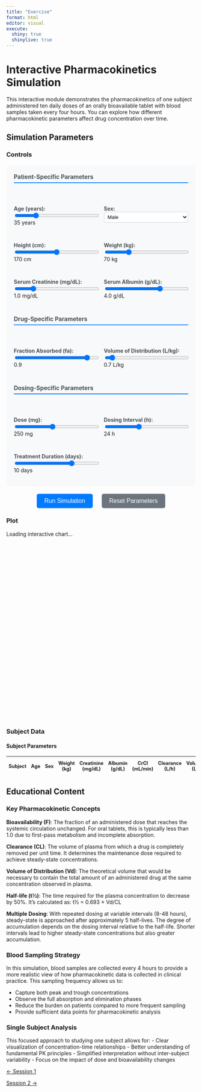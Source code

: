 ```yaml
---
title: "Exercise"
format: html
editor: visual
execute:
  shiny: true
  shinylive: true
---
```


# Interactive Pharmacokinetics Simulation

This interactive module demonstrates the pharmacokinetics of one subject administered ten daily doses of an orally bioavailable tablet with blood samples taken every four hours. You can explore how different pharmacokinetic parameters affect drug concentration over time.

## Simulation Parameters

::: {.panel-tabset}

### Controls

::: {.pk-controls}

### Patient-Specific Parameters
::: {.patient-properties}
::: {.control-group}
<label for="age-slider">Age (years):</label>
<input type="range" id="age-slider" min="18" max="90" value="35" step="1">
<span id="age-value">35</span> years
:::

::: {.control-group}
<label for="sex-select">Sex:</label>
<select id="sex-select">
  <option value="male">Male</option>
  <option value="female">Female</option>
</select>
:::

::: {.control-group}
<label for="height-slider">Height (cm):</label>
<input type="range" id="height-slider" min="140" max="200" value="170" step="5">
<span id="height-value">170</span> cm
:::

::: {.control-group}
<label for="weight-slider">Weight (kg):</label>
<input type="range" id="weight-slider" min="40" max="150" value="70" step="5">
<span id="weight-value">70</span> kg
:::

::: {.control-group}
<label for="creatinine-slider">Serum Creatinine (mg/dL):</label>
<input type="range" id="creatinine-slider" min="0.5" max="3.0" value="1.0" step="0.1">
<span id="creatinine-value">1.0</span> mg/dL
:::

::: {.control-group}
<label for="albumin-slider">Serum Albumin (g/dL):</label>
<input type="range" id="albumin-slider" min="2.0" max="5.0" value="4.0" step="0.1">
<span id="albumin-value">4.0</span> g/dL
:::
:::

### Drug-Specific Parameters
::: {.drug-properties}
::: {.control-group}
<label for="fa-slider">Fraction Absorbed (fa):</label>
<input type="range" id="fa-slider" min="0.1" max="1.0" value="0.9" step="0.05">
<span id="fa-value">0.9</span>
:::

::: {.control-group}
<label for="vd-slider">Volume of Distribution (L/kg):</label>
<input type="range" id="vd-slider" min="0.1" max="10" value="0.7" step="0.1">
<span id="vd-value">0.7</span> L/kg
:::
:::

### Dosing-Specific Parameters
::: {.dosing-properties}
::: {.control-group}
<label for="dose-slider">Dose (mg):</label>
<input type="range" id="dose-slider" min="50" max="500" value="250" step="25">
<span id="dose-value">250</span> mg
:::

::: {.control-group}
<label for="interval-slider">Dosing Interval (h):</label>
<input type="range" id="interval-slider" min="8" max="48" value="24" step="4">
<span id="interval-value">24</span> h
:::

::: {.control-group}
<label for="duration-slider">Treatment Duration (days):</label>
<input type="range" id="duration-slider" min="1" max="14" value="10" step="1">
<span id="duration-value">10</span> days
:::
:::

:::

::: {.simulation-buttons}
<button id="simulate-btn" onclick="runSimulation()">Run Simulation</button>
<button id="reset-btn" onclick="resetSimulation()">Reset Parameters</button>
:::

### Plot

::: {#concentration-plot style="width: 100%; height: 500px;"}
<div id="chart-fallback">
  <p>Loading interactive chart...</p>
  <canvas id="pk-chart" width="800" height="400"></canvas>
</div>
:::

### Subject Data

::: {#subject-table}
#### Subject Parameters

<table id="pk-table" class="table table-striped">
<thead>
<tr>
<th>Subject</th>
<th>Age</th>
<th>Sex</th>
<th>Weight (kg)</th>
<th>Creatinine (mg/dL)</th>
<th>Albumin (g/dL)</th>
<th>CrCl (mL/min)</th>
<th>Clearance (L/h)</th>
<th>Volume (L)</th>
<th>Half-life (h)</th>
<th>AUC<sub>0-24h</sub></th>
<th>C<sub>max</sub></th>
</tr>
</thead>
<tbody id="pk-table-body">
</tbody>
</table>
:::

:::

## Educational Content

### Key Pharmacokinetic Concepts

**Bioavailability (F)**: The fraction of an administered dose that reaches the systemic circulation unchanged. For oral tablets, this is typically less than 1.0 due to first-pass metabolism and incomplete absorption.

**Clearance (CL)**: The volume of plasma from which a drug is completely removed per unit time. It determines the maintenance dose required to achieve steady-state concentrations.

**Volume of Distribution (Vd)**: The theoretical volume that would be necessary to contain the total amount of an administered drug at the same concentration observed in plasma.

**Half-life (t½)**: The time required for the plasma concentration to decrease by 50%. It's calculated as: t½ = 0.693 × Vd/CL

**Multiple Dosing**: With repeated dosing at variable intervals (8-48 hours), steady-state is approached after approximately 5 half-lives. The degree of accumulation depends on the dosing interval relative to the half-life. Shorter intervals lead to higher steady-state concentrations but also greater accumulation.

### Blood Sampling Strategy

In this simulation, blood samples are collected every 4 hours to provide a more realistic view of how pharmacokinetic data is collected in clinical practice. This sampling frequency allows us to:

- Capture both peak and trough concentrations
- Observe the full absorption and elimination phases
- Reduce the burden on patients compared to more frequent sampling
- Provide sufficient data points for pharmacokinetic analysis

### Single Subject Analysis

This focused approach to studying one subject allows for:
- Clear visualization of concentration-time relationships
- Better understanding of fundamental PK principles
- Simplified interpretation without inter-subject variability
- Focus on the impact of dose and bioavailability changes

<style>
.pk-controls {
  display: flex;
  flex-direction: column;
  gap: 30px;
  margin: 20px 0;
  padding: 20px;
  background-color: #f8f9fa;
  border-radius: 8px;
}

.pk-controls h3 {
  margin: 0 0 15px 0;
  color: #495057;
  font-size: 1.1em;
  border-bottom: 2px solid #007bff;
  padding-bottom: 5px;
}

.patient-properties, .drug-properties, .dosing-properties {
  display: grid;
  grid-template-columns: repeat(auto-fit, minmax(200px, 1fr));
  gap: 15px;
}

.control-group select {
  width: 100%;
  padding: 5px;
  border: 1px solid #ced4da;
  border-radius: 4px;
  background-color: white;
}

.control-group {
  display: flex;
  flex-direction: column;
  gap: 5px;
}

.control-group label {
  font-weight: bold;
  color: #495057;
}

.control-group input[type="range"] {
  width: 100%;
}

.simulation-buttons {
  text-align: center;
  margin: 20px 0;
}

.simulation-buttons button {
  margin: 0 10px;
  padding: 10px 20px;
  background-color: #007bff;
  color: white;
  border: none;
  border-radius: 5px;
  cursor: pointer;
  font-size: 16px;
}

.simulation-buttons button:hover {
  background-color: #0056b3;
}

#reset-btn {
  background-color: #6c757d;
}

#reset-btn:hover {
  background-color: #545b62;
}

.table {
  font-size: 0.9em;
}

@media (max-width: 768px) {
  .patient-properties, .drug-properties, .dosing-properties {
    grid-template-columns: 1fr;
  }
}
</style>

<script>
// Global variables
let subjects = [];
let timePoints = [];
let canvas = null;
let ctx = null;

// PK Model parameters
const baseParams = {
  clearance: 5.0,      // L/h
  volume: 50.0,        // L
  ka: 1.2,             // absorption rate constant (1/h)
  dose: 250,           // mg
  bioavailability: 0.8,
  interval: 24,        // dosing interval (h)
  numDoses: 10
};

// Initialize the simulation
function initializeSimulation() {
  // Generate time points (0 to 240 hours, every 4 hours)
  timePoints = [];
  for (let t = 0; t <= 240; t += 4) {
    timePoints.push(t);
  }
  
  // Initialize canvas
  canvas = document.getElementById('pk-chart');
  if (canvas) {
    ctx = canvas.getContext('2d');
    canvas.width = 800;
    canvas.height = 400;
  }
  
  // Run initial simulation
  runSimulation();
}

// Generate subjects with variability
function generateSubjects() {
  // Patient-specific properties
  const age = parseFloat(document.getElementById('age-slider')?.value || 35);
  const sex = document.getElementById('sex-select')?.value || 'male';
  const height = parseFloat(document.getElementById('height-slider')?.value || 170);
  const weight = parseFloat(document.getElementById('weight-slider')?.value || 70);
  const creatinine = parseFloat(document.getElementById('creatinine-slider')?.value || 1.0); // mg/dL
  const albumin = parseFloat(document.getElementById('albumin-slider')?.value || 4.0); // g/dL
  
  // Drug-specific properties
  const fa = parseFloat(document.getElementById('fa-slider')?.value || 0.9);
  const vd_per_kg = parseFloat(document.getElementById('vd-slider')?.value || 0.7);
  
  // Dosing-specific properties
  const dose = parseFloat(document.getElementById('dose-slider')?.value || 250);
  const interval = parseFloat(document.getElementById('interval-slider')?.value || 24);
  const duration = parseFloat(document.getElementById('duration-slider')?.value || 10);
  
  subjects = [];
  
  // Calculate derived parameters based on patient characteristics
  const vd_total = vd_per_kg * weight; // Total volume of distribution
  
  // Calculate creatinine clearance from serum creatinine (Cockcroft-Gault equation)
  const creatinine_cl = ((140 - age) * weight) / (72 * creatinine);
  const creatinine_cl_adjusted = sex === 'female' ? creatinine_cl * 0.85 : creatinine_cl;
  
  // Age-adjusted clearance (simplified model: 20% decrease per decade after 40)
  let age_factor = 1.0;
  if (age > 40) {
    age_factor = 1.0 - ((age - 40) / 10) * 0.2;
  }
  
  // Sex-adjusted clearance (females typically 15% lower)
  const sex_factor = sex === 'female' ? 0.85 : 1.0;
  
  // Renal function adjustment for clearance
  const renal_factor = creatinine_cl_adjusted / 120; // Normalized to normal CrCl of 120 mL/min
  
  // Protein binding adjustment (lower albumin = higher free fraction)
  const protein_factor = (4.0 / albumin); // Normalized to normal albumin of 4.0 g/dL
  const base_fu = 0.1; // Base free fraction
  const adjusted_fu = Math.min(1.0, base_fu * protein_factor);
  
  // Calculate final clearance
  const base_clearance = 5.0; // L/h baseline
  const clearance = base_clearance * age_factor * sex_factor * renal_factor * adjusted_fu;
  
  // Calculate effective bioavailability (simplified to just fa for drug-specific)
  const effective_bioavailability = fa * 0.8; // Assume 80% bioavailability factor
  
  // Calculate number of doses based on duration
  const numDoses = Math.ceil((duration * 24) / interval);
  
  const halfLife = 0.693 * vd_total / clearance;
  
  subjects.push({
    id: 1,
    // Drug properties
    dose: dose,
    fa: fa,
    vd_per_kg: vd_per_kg,
    bioavailability: effective_bioavailability,
    // Patient properties
    age: age,
    sex: sex,
    height: height,
    weight: weight,
    creatinine: creatinine,
    albumin: albumin,
    creatinine_cl: creatinine_cl_adjusted,
    // Dosing properties
    interval: interval,
    duration: duration,
    numDoses: numDoses,
    // Calculated PK parameters
    clearance: clearance,
    volume: vd_total,
    halfLife: halfLife,
    concentrations: [],
    auc: 0,
    cmax: 0
  });
}

// Box-Muller transformation for normal random numbers
function randomNormal() {
  let u = 0, v = 0;
  while(u === 0) u = Math.random();
  while(v === 0) v = Math.random();
  return Math.sqrt(-2.0 * Math.log(u)) * Math.cos(2.0 * Math.PI * v);
}

// One-compartment PK model with first-order absorption and multiple dosing
function calculateConcentration(subject, time) {
  const { clearance, volume, dose, bioavailability, interval, numDoses } = subject;
  const ke = clearance / volume;  // elimination rate constant
  const ka = baseParams.ka;
  const tau = interval;
  
  let concentration = 0;
  
  // Calculate contribution from each dose
  for (let n = 0; n < numDoses; n++) {
    const doseTime = n * tau;
    if (time >= doseTime) {
      const timeSinceDose = time - doseTime;
      // One-compartment model with first-order absorption
      const conc = (dose * bioavailability * ka / volume) * 
                   (Math.exp(-ke * timeSinceDose) - Math.exp(-ka * timeSinceDose)) / 
                   (ka - ke);
      concentration += conc;
    }
  }
  
  return Math.max(0, concentration);
}

// Run the simulation
function runSimulation() {
  generateSubjects();
  
  // Calculate concentrations for each subject
  subjects.forEach(subject => {
    subject.concentrations = timePoints.map(time => calculateConcentration(subject, time));
    
    // Calculate AUC for first 24 hours (steady-state)
    const startIdx = timePoints.findIndex(t => t >= 216); // Day 9 start
    const endIdx = timePoints.findIndex(t => t >= 240);   // Day 10 end
    if (startIdx !== -1 && endIdx !== -1) {
      subject.auc = trapezoidalRule(
        timePoints.slice(startIdx, endIdx), 
        subject.concentrations.slice(startIdx, endIdx)
      );
    }
    
    // Find Cmax in steady-state period
    if (startIdx !== -1 && endIdx !== -1) {
      subject.cmax = Math.max(...subject.concentrations.slice(startIdx, endIdx));
    }
  });
  
  // Update chart and table
  drawChart();
  updateTable();
}

// Trapezoidal rule for AUC calculation
function trapezoidalRule(timeArray, concArray) {
  let auc = 0;
  for (let i = 1; i < timeArray.length; i++) {
    const dt = timeArray[i] - timeArray[i-1];
    const avgConc = (concArray[i] + concArray[i-1]) / 2;
    auc += dt * avgConc;
  }
  return auc;
}

// Simple canvas-based chart drawing
function drawChart() {
  if (!ctx || !canvas) return;
  
  // Clear canvas
  ctx.clearRect(0, 0, canvas.width, canvas.height);
  
  // Chart dimensions
  const margin = { top: 40, right: 40, bottom: 60, left: 80 };
  const width = canvas.width - margin.left - margin.right;
  const height = canvas.height - margin.top - margin.bottom;
  
  // Find scales
  const maxTime = Math.max(...timePoints);
  const maxConc = Math.max(...subjects.flatMap(s => s.concentrations));
  
  // Draw background
  ctx.fillStyle = '#f8f9fa';
  ctx.fillRect(margin.left, margin.top, width, height);
  
  // Draw grid lines
  ctx.strokeStyle = '#e9ecef';
  ctx.lineWidth = 1;
  for (let i = 0; i <= 10; i++) {
    const x = margin.left + (i / 10) * width;
    const y = margin.top + (i / 10) * height;
    
    // Vertical lines
    ctx.beginPath();
    ctx.moveTo(x, margin.top);
    ctx.lineTo(x, margin.top + height);
    ctx.stroke();
    
    // Horizontal lines
    ctx.beginPath();
    ctx.moveTo(margin.left, y);
    ctx.lineTo(margin.left + width, y);
    ctx.stroke();
  }
  
  // Draw axes
  ctx.strokeStyle = '#000';
  ctx.lineWidth = 2;
  ctx.beginPath();
  ctx.moveTo(margin.left, margin.top);
  ctx.lineTo(margin.left, margin.top + height);
  ctx.lineTo(margin.left + width, margin.top + height);
  ctx.stroke();
  
  // Draw concentration profile for single subject
  const singleSubjectColor = '#007bff'; // Blue color for single subject
  
  subjects.forEach((subject, subjectIndex) => {
    ctx.strokeStyle = singleSubjectColor;
    ctx.lineWidth = 3; // Thicker line for better visibility
    ctx.beginPath();
    
    let firstPoint = true;
    for (let i = 0; i < timePoints.length; i++) {
      const x = margin.left + (timePoints[i] / maxTime) * width;
      const y = margin.top + height - (subject.concentrations[i] / maxConc) * height;
      
      if (firstPoint) {
        ctx.moveTo(x, y);
        firstPoint = false;
      } else {
        ctx.lineTo(x, y);
      }
    }
    ctx.stroke();
    
    // Draw data points to show 4-hour sampling
    ctx.fillStyle = singleSubjectColor;
    for (let i = 0; i < timePoints.length; i++) {
      const x = margin.left + (timePoints[i] / maxTime) * width;
      const y = margin.top + height - (subject.concentrations[i] / maxConc) * height;
      
      ctx.beginPath();
      ctx.arc(x, y, 4, 0, 2 * Math.PI);
      ctx.fill();
    }
  });
  
  // Add labels
  ctx.fillStyle = '#000';
  ctx.font = '14px Arial';
  
  // X-axis label
  ctx.textAlign = 'center';
  ctx.fillText('Time (hours)', margin.left + width/2, canvas.height - 10);
  
  // Y-axis label
  ctx.save();
  ctx.translate(20, margin.top + height/2);
  ctx.rotate(-Math.PI/2);
  ctx.textAlign = 'center';
  ctx.fillText('Concentration (mg/L)', 0, 0);
  ctx.restore();
  
  // Title
  ctx.textAlign = 'center';
  ctx.font = 'bold 16px Arial';
  ctx.fillText('Plasma Concentration-Time Profile (Blood Samples Every 4 Hours)', canvas.width/2, 25);
  
  // Add axis ticks and values
  ctx.font = '12px Arial';
  ctx.textAlign = 'center';
  
  // X-axis ticks
  for (let i = 0; i <= 10; i++) {
    const x = margin.left + (i / 10) * width;
    const timeValue = (i / 10) * maxTime;
    ctx.fillText(Math.round(timeValue), x, margin.top + height + 20);
  }
  
  // Y-axis ticks
  ctx.textAlign = 'right';
  for (let i = 0; i <= 5; i++) {
    const y = margin.top + height - (i / 5) * height;
    const concValue = (i / 5) * maxConc;
    ctx.fillText(concValue.toFixed(1), margin.left - 10, y + 4);
  }
}

// Update the subjects table
function updateTable() {
  const tbody = document.getElementById('pk-table-body');
  if (!tbody) return;
  
  tbody.innerHTML = '';
  
  subjects.forEach(subject => {
    const row = tbody.insertRow();
    row.innerHTML = `
      <td>${subject.id}</td>
      <td>${subject.age}</td>
      <td>${subject.sex.charAt(0).toUpperCase() + subject.sex.slice(1)}</td>
      <td>${subject.weight}</td>
      <td>${subject.creatinine.toFixed(1)}</td>
      <td>${subject.albumin.toFixed(1)}</td>
      <td>${subject.creatinine_cl.toFixed(0)}</td>
      <td>${subject.clearance.toFixed(2)}</td>
      <td>${subject.volume.toFixed(1)}</td>
      <td>${subject.halfLife.toFixed(1)}</td>
      <td>${subject.auc.toFixed(1)}</td>
      <td>${subject.cmax.toFixed(2)}</td>
    `;
  });
}

// Reset parameters to defaults
function resetSimulation() {
  const sliderDefaults = {
    // Patient-specific
    'age-slider': 35,
    'height-slider': 170,
    'weight-slider': 70,
    'creatinine-slider': 1.0,
    'albumin-slider': 4.0,
    // Drug-specific
    'fa-slider': 0.9,
    'vd-slider': 0.7,
    // Dosing-specific
    'dose-slider': 250,
    'interval-slider': 24,
    'duration-slider': 10
  };
  
  Object.entries(sliderDefaults).forEach(([id, value]) => {
    const element = document.getElementById(id);
    if (element) {
      element.value = value;
    }
  });
  
  // Reset select elements
  const sexSelect = document.getElementById('sex-select');
  if (sexSelect) sexSelect.value = 'male';
  
  updateSliderValues();
  runSimulation();
}

// Update slider value displays
function updateSliderValues() {
  const updates = [
    // Patient-specific
    { slider: 'age-slider', display: 'age-value' },
    { slider: 'height-slider', display: 'height-value' },
    { slider: 'weight-slider', display: 'weight-value' },
    { slider: 'creatinine-slider', display: 'creatinine-value' },
    { slider: 'albumin-slider', display: 'albumin-value' },
    // Drug-specific
    { slider: 'fa-slider', display: 'fa-value' },
    { slider: 'vd-slider', display: 'vd-value' },
    // Dosing-specific
    { slider: 'dose-slider', display: 'dose-value' },
    { slider: 'interval-slider', display: 'interval-value' },
    { slider: 'duration-slider', display: 'duration-value' }
  ];
  
  updates.forEach(update => {
    const slider = document.getElementById(update.slider);
    const display = document.getElementById(update.display);
    if (slider && display) {
      display.textContent = slider.value;
    }
  });
}

// Initialize when DOM is loaded
document.addEventListener('DOMContentLoaded', function() {
  // Add event listeners to sliders
  const sliderIds = [
    // Patient-specific
    'age-slider', 'height-slider', 'weight-slider', 'creatinine-slider', 'albumin-slider',
    // Drug-specific
    'fa-slider', 'vd-slider',
    // Dosing-specific
    'dose-slider', 'interval-slider', 'duration-slider'
  ];
  
  sliderIds.forEach(id => {
    const slider = document.getElementById(id);
    if (slider) {
      slider.addEventListener('input', updateSliderValues);
    }
  });
  
  // Add event listeners to select elements
  const selectIds = ['sex-select'];
  selectIds.forEach(id => {
    const select = document.getElementById(id);
    if (select) {
      select.addEventListener('change', runSimulation);
    }
  });
  
  // Initialize the simulation
  updateSliderValues();
  setTimeout(initializeSimulation, 100);  // Small delay to ensure DOM is ready
});
</script>

::::: {.d-flex .justify-content-between .border-top .pt-4 .mt-4}
<div>

[← Session 1](index.qmd){.btn .btn-outline-primary}

</div>

<div>

[Session 2 →](../session_02/index.qmd){.btn .btn-outline-primary}

</div>
:::::
